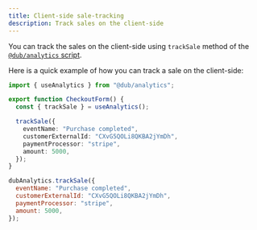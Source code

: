 ```yaml
---
title: Client-side sale-tracking
description: Track sales on the client-side
---
```


You can track the sales on the client-side using `trackSale` method of the [`@dub/analytics` script](/sdks/client-side/introduction).

Here is a quick example of how you can track a sale on the client-side:

<CodeGroup>

```typescript React/Next.js
import { useAnalytics } from "@dub/analytics";

export function CheckoutForm() {
  const { trackSale } = useAnalytics();

  trackSale({
    eventName: "Purchase completed",
    customerExternalId: "CXvG5QOLi8QKBA2jYmDh",
    paymentProcessor: "stripe",
    amount: 5000,
  });
}
```

```javascript Other Frameworks
dubAnalytics.trackSale({
  eventName: "Purchase completed",
  customerExternalId: "CXvG5QOLi8QKBA2jYmDh",
  paymentProcessor: "stripe",
  amount: 5000,
});
```

</CodeGroup>
